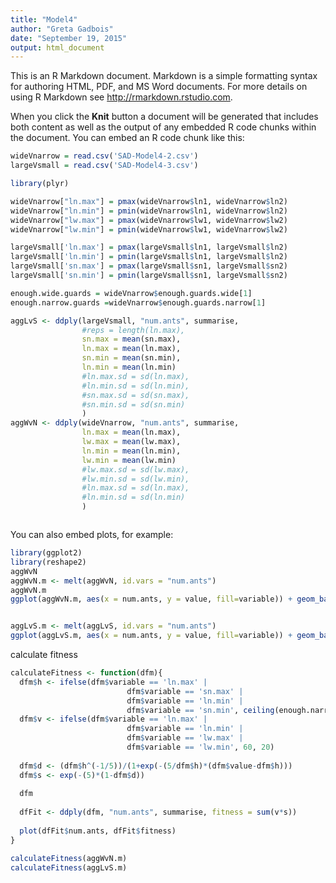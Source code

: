 ```yaml
---
title: "Model4"
author: "Greta Gadbois"
date: "September 19, 2015"
output: html_document
---
```


This is an R Markdown document. Markdown is a simple formatting syntax for authoring HTML, PDF, and MS Word documents. For more details on using R Markdown see <http://rmarkdown.rstudio.com>.

When you click the **Knit** button a document will be generated that includes both content as well as the output of any embedded R code chunks within the document. You can embed an R code chunk like this:

```r
wideVnarrow = read.csv('SAD-Model4-2.csv')
largeVsmall = read.csv('SAD-Model4-3.csv')

library(plyr)

wideVnarrow["ln.max"] = pmax(wideVnarrow$ln1, wideVnarrow$ln2)
wideVnarrow["ln.min"] = pmin(wideVnarrow$ln1, wideVnarrow$ln2)
wideVnarrow["lw.max"] = pmax(wideVnarrow$lw1, wideVnarrow$lw2)
wideVnarrow["lw.min"] = pmin(wideVnarrow$lw1, wideVnarrow$lw2)

largeVsmall['ln.max'] = pmax(largeVsmall$ln1, largeVsmall$ln2)
largeVsmall['ln.min'] = pmin(largeVsmall$ln1, largeVsmall$ln2)
largeVsmall['sn.max'] = pmax(largeVsmall$sn1, largeVsmall$sn2)
largeVsmall['sn.min'] = pmin(largeVsmall$sn1, largeVsmall$sn2)

enough.wide.guards = wideVnarrow$enough.guards.wide[1]
enough.narrow.guards =wideVnarrow$enough.guards.narrow[1]

aggLvS <- ddply(largeVsmall, "num.ants", summarise, 
                #reps = length(ln.max),
                sn.max = mean(sn.max),
                ln.max = mean(ln.max),
                sn.min = mean(sn.min),
                ln.min = mean(ln.min)
                #ln.max.sd = sd(ln.max),
                #ln.min.sd = sd(ln.min),
                #sn.max.sd = sd(sn.max),
                #sn.min.sd = sd(sn.min)
                )
aggWvN <- ddply(wideVnarrow, "num.ants", summarise,
                ln.max = mean(ln.max),
                lw.max = mean(lw.max),
                ln.min = mean(ln.min),
                lw.min = mean(lw.min)
                #lw.max.sd = sd(lw.max),
                #lw.min.sd = sd(lw.min),
                #ln.max.sd = sd(ln.max),
                #ln.min.sd = sd(ln.min)
                )



```

You can also embed plots, for example:

```r
library(ggplot2)
library(reshape2)
aggWvN
aggWvN.m <- melt(aggWvN, id.vars = "num.ants")
aggWvN.m
ggplot(aggWvN.m, aes(x = num.ants, y = value, fill=variable)) + geom_bar(stat='identity')


aggLvS.m <- melt(aggLvS, id.vars = "num.ants")
ggplot(aggLvS.m, aes(x = num.ants, y = value, fill=variable)) + geom_bar(stat='identity')

```
calculate fitness
```r

calculateFitness <- function(dfm){
  dfm$h <- ifelse(dfm$variable == 'ln.max' | 
                          dfm$variable == 'sn.max' | 
                          dfm$variable == 'ln.min' | 
                          dfm$variable == 'sn.min', ceiling(enough.narrow.guards/2), ceiling(enough.wide.guards/2))
  dfm$v <- ifelse(dfm$variable == 'ln.max' |
                          dfm$variable == 'ln.min' |
                          dfm$variable == 'lw.max' |
                          dfm$variable == 'lw.min', 60, 20)
  
  dfm$d <- (dfm$h^(-1/5))/(1+exp(-(5/dfm$h)*(dfm$value-dfm$h)))
  dfm$s <- exp(-(5)*(1-dfm$d))
  
  dfm
  
  dfFit <- ddply(dfm, "num.ants", summarise, fitness = sum(v*s))
  
  plot(dfFit$num.ants, dfFit$fitness)
}

calculateFitness(aggWvN.m)
calculateFitness(aggLvS.m)


```
